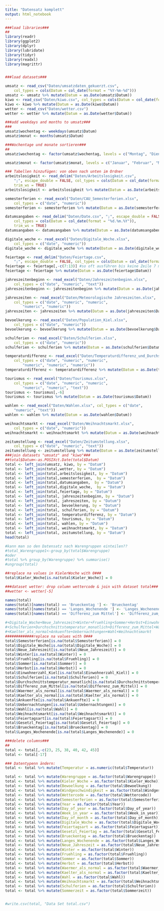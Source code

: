 ```yaml
---
title: "Datensatz komplett"
output: html_notebook
---
```


```r
###load libraries###
##
library(readr)
library(ggplot2)
library(dplyr)
library(lubridate)
library(tidyr)
library(readxl)
library(magrittr)


###load datasets###

umsatz <- read_csv("Daten/umsatzdaten_gekuerzt.csv", 
    col_types = cols(Datum = col_date(format = "%Y-%m-%d")))
umsatz <- umsatz %>% mutate(Datum = as.Date(umsatz$Datum))
kiwo <- read_csv("Daten/kiwo.csv", col_types = cols(Datum = col_date(format = "%Y-%m-%d")))
kiwo <- kiwo %>% mutate(Datum = as.Date(kiwo$Datum))
wetter <- read_csv("Daten/wetter.csv")
wetter <- wetter %>% mutate(Datum = as.Date(wetter$Datum))

###add weekdays and months to umsatz###
###
umsatz$wochentag <- weekdays(umsatz$Datum)
umsatz$monat <- months(umsatz$Datum)

###Wochentage und monate sortieren###
##
umsatz$wochentag <- factor(umsatz$wochentag, levels = c("Montag", "Dienstag", "Mittwoch", "Donnerstag", "Freitag", "Samstag", "Sonntag"))

umsatz$monat <- factor(umsatz$monat, levels = c("Januar", "Februar", "März", "April", "Mai", "Juni", "Juli", "August", "September", "Oktober", "November", "Dezember"))

### Tabellen hinzufügen: von oben nach unten im Ordner
arbeitslosigkeit <- read_delim("Daten/Arbeitslosigkeit.csv", 
    ";", escape_double = FALSE, col_types = cols(Datum = col_date(format = "%d.%m.%Y")), 
    trim_ws = TRUE) 
arbeitslosigkeit <- arbeitslosigkeit %>% mutate(Datum = as.Date(arbeitslosigkeit$Datum))

semesterferien <- read_excel("Daten/CAU_Semesterferien.xlsx", 
    col_types = c("date", "numeric"))
semesterferien <- semesterferien %>% mutate(Datum = as.Date(semesterferien$Datum))

datumsangaben <- read_delim("Daten/Date.csv", ";", escape_double = FALSE, 
    col_types = cols(Datum = col_date(format = "%d.%m.%Y")), 
    trim_ws = TRUE)
datumsangaben <- datumsangaben %>% mutate(Datum = as.Date(datumsangaben$Datum))

digitale_woche <- read_excel("Daten/Digitale_Woche.xlsx", 
    col_types = c("date", "numeric"))
digitale_woche <- digitale_woche %>% mutate(Datum = as.Date(digitale_woche$Datum))

feiertage <- read_delim("Daten/Feiertage.csv", 
    ";", escape_double = FALSE, col_types = cols(Datum = col_date(format = "%d.%m.%Y")))
feiertage <- feiertage[,-c(7:13)] #so oft ausführen bis keine Zeile 7 mehr existiert
feiertage <- feiertage %>% mutate(Datum = as.Date(feiertage$Datum))

jahreszeitenbeginn <- read_excel("Daten/Jahreszeitenbeginn.xlsx", 
    col_types = c("date", "numeric", "text"))
jahreszeitenbeginn <- jahreszeitenbeginn %>% mutate(Datum = as.Date(jahreszeitenbeginn$Datum))

jahreszeiten <- read_excel("Daten/Meteorologische Jahreszeiten.xlsx", 
    col_types = c("date", "numeric", "numeric", 
        "numeric", "numeric"))
jahreszeiten <- jahreszeiten %>% mutate(Datum = as.Date(jahreszeiten$Datum))

bevoelkerung <- read_excel("Daten/Population_Kiel.xlsx", 
    col_types = c("date", "numeric"))
bevoelkerung <- bevoelkerung %>% mutate(Datum = as.Date(bevoelkerung$Datum))

schulferien <- read_excel("Daten/Schulferien.xlsx", 
    col_types = c("date", "numeric"))
schulferien <- schulferien %>% mutate(Datum = as.Date(schulferien$Datum))

temperaturdifferenz <- read_excel("Daten/Temperaturdifferenz_und_Durchschnitt.xlsx", 
    col_types = c("date", "numeric", "numeric", 
        "numeric", "numeric", "numeric"))
temperaturdifferenz <- temperaturdifferenz %>% mutate(Datum = as.Date(temperaturdifferenz$Datum))

tourismus <- read_excel("Daten/Tourismus.xlsx", 
    col_types = c("date", "numeric", "numeric", 
        "numeric", "numeric", "text"))
tourismus <- tourismus[,-6]
tourismus <- tourismus %>% mutate(Datum = as.Date(tourismus$Datum))

wahlen <- read_excel("Daten/Wahlen.xlsx", col_types = c("date", 
    "numeric", "text"))
wahlen <- wahlen %>% mutate(Datum = as.Date(wahlen$Datum))

weihnachtsmarkt <- read_excel("Daten/Weihnachtsmarkt.xlsx", 
    col_types = c("date", "numeric"))
weihnachtsmarkt <- weihnachtsmarkt %>% mutate(Datum = as.Date(weihnachtsmarkt$Datum))

zeitumstellung <- read_excel("Daten/Zeitumstellung.xlsx", 
    col_types = c("date", "numeric", "text"))
zeitumstellung <- zeitumstellung %>% mutate(Datum = as.Date(zeitumstellung$Datum))
###join datasets "umsatz" and "kiwo"###
##total$Datum<-as.POSIXct.Date(total$Datum)
total <- left_join(umsatz, kiwo, by = "Datum")
total <- left_join(total,wetter, by = "Datum")
total <- left_join(total,arbeitslosigkeit, by = "Datum")
total <- left_join(total,semesterferien,  by = "Datum")
total <- left_join(total,datumsangaben,  by = "Datum")
total <- left_join(total,digitale_woche,  by = "Datum")
total <- left_join(total,feiertage, by = "Datum")
total <- left_join(total, jahreszeitenbeginn, by = "Datum")
total <- left_join(total, jahreszeiten, by = "Datum")
total <- left_join(total, bevoelkerung, by = "Datum")
total <- left_join(total, schulferien, by = "Datum")
total <- left_join(total, temperaturdifferenz, by = "Datum")
total <- left_join(total, tourismus, by = "Datum")
total <- left_join(total, wahlen, by = "Datum")
total <- left_join(total, weihnachtsmarkt, by = "Datum")
total <- left_join(total, zeitumstellung, by = "Datum")
head(total)

#kann man so den Datensatz nach Warengruppen einteilen??
#total_Warengruppe1<-group_by(total$Warengruppe)
#oder
#total %>% group_by(Warengruppe) %>% summarise()
#ungroup(total)

##replace na values in KielerWoche with 0###
total$Kieler_Woche[is.na(total$Kieler_Woche)] = 0

###dataset wetter: drop column wettercode & join with dataset total###
##wetter <- wetter[-5]

names(total)
names(total)[names(total) == 'Brueckentag '] <- 'Brueckentag'
names(total)[names(total) == 'Langes_Wochenende '] <- 'Langes_Wochenende'
names(total)[names(total) == 'Differenz_zum Mittel'] <- 'Differenz_zum_Mittel'

#+Digitale_Woche+Neue_Jahreszeit+Winter+Fruehling+Sommer+Herbst+Einwohnerzahl_Kiel
#+Schulferien+Durchschnittstemperatur_monatlich+Differenz_zum_Mittel+Waermer_als_normal
#+Kaelter_als_normal+Ankuenfte+Uebernachtungen+Wahl+Weihnachtsmarkt
#############replace na values with 0###
total$Semesterferien[is.na(total$Semesterferien)] = 0
total$Digitale_Woche[is.na(total$Digitale_Woche)] = 0
total$Neue_Jahreszeit[is.na(total$Neue_Jahreszeit)] = 0
total$Winter[is.na(total$Winter)] = 0
total$Fruehling[is.na(total$Fruehling)] = 0
total$Sommer[is.na(total$Sommer)] = 0
total$Herbst[is.na(total$Herbst)] = 0
total$Einwohnerzahl_Kiel[is.na(total$Einwohnerzahl_Kiel)] = 0
total$Schulferien[is.na(total$Schulferien)] = 0
total$Durchschnittstemperatur_monatlich[is.na(total$Durchschnittstemperatur_monatlich)] = 0
total$Differenz_zum_Mittel[is.na(total$Differenz_zum_Mittel)] = 0
total$Waermer_als_normal[is.na(total$Waermer_als_normal)] = 0
total$Kaelter_als_normal[is.na(total$Kaelter_als_normal)] = 0
total$Ankuenfte[is.na(total$Ankuenfte)] = 0
total$Uebernachtungen[is.na(total$Uebernachtungen)] = 0
total$Wahl[is.na(total$Wahl)] = 0
total$Weihnachtsmarkt[is.na(total$Weihnachtsmarkt)] = 0
total$Feiertagsart[is.na(total$Feiertagsart)] = 0
total$Gesetzl_Feiertag[is.na(total$Gesetzl_Feiertag)] = 0
total$Brueckentag[is.na(total$Brueckentag)] = 0
total$Langes_Wochenende[is.na(total$Langes_Wochenende)] = 0

###delete columns###
##
total <- total[,-c(23, 25, 38, 40, 42, 45)]
total <- total[-17]

### Datentypenn ändern:
total <- total %>% mutate(Temperatur = as.numeric(total$Temperatur))

total <- total %>% mutate(Warengruppe = as.factor(total$Warengruppe))
total <- total %>% mutate(Kieler_Woche = as.factor(total$Kieler_Woche))
total <- total %>% mutate(Bewoelkung = as.factor(total$Bewoelkung))
total <- total %>% mutate(Windgeschwindigkeit = as.factor(total$Windgeschwindigkeit))
total <- total %>% mutate(Wettercode = as.factor(total$Wettercode))
total <- total %>% mutate(Semesterferien = as.factor(total$Semesterferien))
total <- total %>% mutate(Year = as.factor(total$Year))
total <- total %>% mutate(Day_of_year = as.factor(total$Day_of_year))
total <- total %>% mutate(Week_in_year = as.factor(total$Week_in_year))
total <- total %>% mutate(Day_of_month = as.factor(total$Day_of_month))
total <- total %>% mutate(Digitale_Woche = as.factor(total$Digitale_Woche))
total <- total %>% mutate(Feiertagsart = as.factor(total$Feiertagsart))
total <- total %>% mutate(Gesetzl_Feiertag = as.factor(total$Gesetzl_Feiertag))
total <- total %>% mutate(Brueckentag = as.factor(total$Brueckentag))
total <- total %>% mutate(Langes_Wochenende = as.factor(total$Langes_Wochenende))
total <- total %>% mutate(Neue_Jahreszeit = as.factor(total$Neue_Jahreszeit))
total <- total %>% mutate(Winter = as.factor(total$Winter))
total <- total %>% mutate(Fruehling = as.factor(total$Fruehling))
total <- total %>% mutate(Sommer = as.factor(total$Sommer))
total <- total %>% mutate(Herbst = as.factor(total$Herbst))
total <- total %>% mutate(Waermer_als_normal = as.factor(total$Waermer_als_normal))
total <- total %>% mutate(Kaelter_als_normal = as.factor(total$Kaelter_als_normal))
total <- total %>% mutate(Wahl = as.factor(total$Wahl))
total <- total %>% mutate(Weihnachtsmarkt = as.factor(total$Weihnachtsmarkt))
total <- total %>% mutate(Schulferien = as.factor(total$Schulferien))
total <- total %>% mutate(Sommerzeit = as.factor(total$Sommerzeit))


#write.csv(total, "Data Set total.csv")
```


